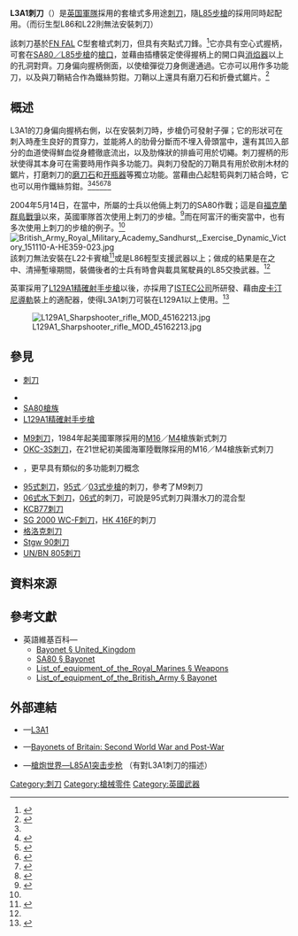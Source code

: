 {{noteTA
|G1=軍事
|G2=長度單位
|G3=Firearms
}}
{{Infobox Weapon
| name = L3A1刺刀<br />{{Lang|en|L3A1 Bayonet}}
| image = File:Royal Navy Bayonet.jpg
| image_size = 300px
| caption = L3A1刺刀，為獨特套槍式設計，刀柄中空，刀刃偏右側，套上後仍可射擊
| origin = {{flagcountry|United Kingdom}}
|type= [[刺刀|刺刀]]
<!-- Type selection -->| is_ranged = 
| is_bladed = yes
| is_explosive = 
| is_artillery = 
| is_vehicle = 
| is_missile = 
| is_UK = yes<!-- Service history -->
| service= 1985年—
| used_by = {{flagcountry|United Kingdom}}
| wars = 隨[[SA80槍族|L85系列]]參戰<!-- Production history -->
| designer = 
| design_date = 
| manufacturer = 
| unit_cost = 
| production_date = 
| number = 
| variants = 
<!-- General specifications -->| spec_label = 
| weight = <!-- [[盎司|盎司]]（[[克|克]]，[[磅|磅]]） -->
| length = <!-- [[毫米|毫米]]（[[英寸|英吋]]） -->
| part_length = <!-- 毫米（英吋） -->
| width = <!-- 毫米（英吋） -->
| height = <!-- 毫米（英吋） -->
| diameter = 
| crew = <!-- Ranged weapon specifications -->
| cartridge = 
| cartridge_weight = 
| caliber = 
| barrels = 
| action = 
| mode = 
| rate = 
| velocity = 
| energy = 
| range = 
| max_range = 
| feed = 
| sights = 
<!-- 火炮規格 -->| breech = 
| recoil = 
| carriage = 
| elevation = 
| traverse = <!-- 刃器規格 -->
| blade_type = 矛尖形，單刃，夾點，後部具有排齒
| hilt_type = 全[[金属|金属]]製，筒形中空整體，中部具有放出槍口焰的開口，尾部具有防滑紋與刺刀座鎖定釋放閂鎖
| sheath_type = [[钢|钢]]製，具有鐵絲剪刃口、系索孔、[[磨刀石|磨刀石]]以及折疊式鋸片
| head_type = 
| haft_type = <!-- 爆炸物內填炸藥規格 -->
| filling = 
| filling_weight = 
| detonation = 
| yield = <!-- 車輛/飛彈規格 -->
| armour = 
| primary_armament = 
| secondary_arament = 
| engine = 
| engine_power = 
| transmission = 
| payload_capacity = 
| fuel_capacity = 
| pw_ratio = 
| suspension = 
| clearance = 
| vehicle_range = 
| speed = 
| guidance = 
| steering = <!-- Missiles only -->
| wingspan = 
| propellant = 
| ceiling = 
| altitude = 
| depth = 
| boost = 
| accuracy = 
| launch_platform = 
| transport = 
}}
 
'''L3A1刺刀'''（{{Lang-en|L3A1 Bayonet}}）是[[英国|英国]][[英國軍隊|軍隊]]採用的套槍式多用途[[刺刀|刺刀]]，隨[[SA80槍族|L85步槍]]的採用同時起配用。（而衍生型L86和L22則無法安裝刺刀）
 
該刺刀基於[[FN_FAL自動步槍|FN FAL]] C型套槍式刺刀，但具有夾點式刀鋒。<ref>{{Cite web |url=http://worldbayonets.com/Bayonet_Identification_Guide/fal_page/fal_bayonets.html |title=FAL Bayonets |accessdate=2020-10-10 |archive-date=2020-08-05 |archive-url=https://web.archive.org/web/20200805154000/http://worldbayonets.com/Bayonet_Identification_Guide/fal_page/fal_bayonets.html |dead-url=no }}</ref>它亦具有空心式握柄，可套在[[SA80槍族|SA80／L85步槍]]的[[槍口|槍口]]，並藉由插槽裝定使得握柄上的開口與[[消焰器|消焰器]]以上的孔洞對齊。刀身偏向握柄側面，以使槍彈從刀身側邊通過。它亦可以用作多功能刀，以及與刀鞘結合作為鐵絲剪鉗。刀鞘以上還具有磨刀石和折疊式鋸片。<ref name="sadefensejournal.com">{{cite journal|url=http://sadefensejournal.com/wp/?p=531|work=Small Arms Defense Journal|title=Are We Forever Stuck with the Bayonet?|first=George|last=Kontis|journal=|access-date=2020-10-10|archive-date=2018-09-05|archive-url=https://web.archive.org/web/20180905180148/http://www.sadefensejournal.com/wp/?p=531|dead-url=no}}</ref>
 
== 概述 ==
L3A1的刀身偏向握柄右側，以在安裝刺刀時，步槍仍可發射子彈；它的形狀可在刺入時產生良好的貫穿力，並能將人的肋骨分斷而不埋入骨頭當中，還有其凹入部分的血道使得鮮血從身體徹底流出，以及肋條狀的排齒可用於切繩。刺刀握柄的形狀使得其本身可在需要時用作{{Link-en|格鬥刀|Fighting knife}}與多功能刀。與刺刀發配的刀鞘具有用於砍削木材的鋸片，打磨刺刀的[[磨刀石|磨刀石]]和[[开瓶器|开瓶器]]等獨立功能。當藉由凸起駐筍與刺刀結合時，它也可以用作鐵絲剪鉗。<ref name="sadefensejournal.com"/><ref name=AC71374>{{cite book|author=[[英國國防部|英國國防部]] |title = Army Code No. 71374, Infantry Training Volume II, Pamphlet No. 6 The SA 80 Rifle and Light Support Weapon (LSW) (All Arms)|work= |year= 1988}}</ref><ref name=AC718072004>{{cite book|author=[[英國國防部|英國國防部]] |title = Army Code No. 71807, Infantry Training Volume II, Pamphlet No. 5 The SA80 A2 (5.56 mm) System (Rifle, Light Support Weapon and Carbine) and Associated Equipment|work= |year= 2004}}</ref><ref name=AC718072011>{{cite book|author=[[英國國防部|英國國防部]] |title = Army Code No. 71807, Infantry Training Volume II, Pamphlet No. 5 The SA80 A2 (5.56 mm) System (Rifle, Light Support Weapon and Carbine) and Associated Equipment|work= |year= 2011}}</ref><ref name=AC718072015>{{cite book|author=[[英國國防部|英國國防部]] |title = Army Code No. 71807, Infantry Training Volume II, Pamphlet No. 5 The SA80 A2 (5.56 mm) System (Rifle, Light Support Weapon and Carbine) and Associated Equipment|work= |year= 2015}}</ref><ref name=WPN49>{{cite book |last1=Grant |first1=Neil |title=SA80 Assault Rifles |date=2016 |publisher=[[魚鷹出版|魚鷹出版]] |isbn=978-1-4728-1104-2}}</ref>

2004年5月14日，在{{Link-en|阿瑪拉戰役|Battle of Danny Boy}}當中，{{Link-en|威爾斯親王皇家團|Princess of Wales's Royal Regiment}}所屬的士兵以他倆上刺刀的SA80作戰；這是自[[马岛战争|福克蘭群島戰爭]]以來，英國軍隊首次使用上刺刀的步槍。<ref>{{cite news|last=Wyatt|first=Caroline|title=Remembering the Battle of Al Amara|url=http://news.bbc.co.uk/2/hi/uk_news/8016685.stm|work=BBC News|accessdate=9 April 2011|date=28 April 2009|archive-date=2020-12-07|archive-url=https://web.archive.org/web/20201207040133/http://news.bbc.co.uk/2/hi/uk_news/8016685.stm|dead-url=no}}</ref>而在阿富汗的衝突當中，也有多次使用上刺刀的步槍的例子。<ref name=WPN49/>
[[File:British_Army_Royal_Military_Academy_Sandhurst,_Exercise_Dynamic_Victory_151110-A-HE359-023.jpg|thumb]]
該刺刀無法安裝在L22卡賓槍<ref name=AC70166>{{cite book|author=[[英國國防部|英國國防部]] |title = Army Code No. 70166 (Revised 1990) [Amended 2009], The Drill Manual|work= |year= 2009}}</ref>或是L86輕型支援武器以上；做成的結果是在{{Link-en|格蘭比行動|Operation Granby}}之中、清掃塹壕期間，裝備後者的士兵有時會與載具駕駛員的L85交換武器。<ref name=WPN49/>

英軍採用了[[L129A1精確射手步槍|L129A1精確射手步槍]]以後，亦採用了[[ISTEC技術服務有限公司|ISTEC公司]]所研發、藉由[[皮卡汀尼導軌|皮卡汀尼導軌]]裝上的適配器，使得L3A1刺刀可裝在L129A1以上使用。<ref>{{Cite web|url=https://www.istec.co.uk/index.php/products/ancillaries/bayonet-adaptor|title=Bayonet Adaptor|author=ISTEC Services|access-date=2020-04-07|archive-date=2020-04-07|archive-url=https://web.archive.org/web/20200407181857/https://www.istec.co.uk/index.php/products/ancillaries/bayonet-adaptor|dead-url=no}}</ref>

[[File:L129A1_Sharpshooter_rifle_MOD_45162213.jpg|thumb]]
 
== 參見 ==
* [[刺刀|刺刀]]
{{div col|cols=2}}
* {{Link-en|1907型刺刀|Pattern 1907 bayonet}}
* [[SA80槍族|SA80槍族]]
* [[L129A1精確射手步槍|L129A1精確射手步槍]]
<!-- * 輕量化無磁性刺刀（Light-Weight Non-magnetic Bayonet） -->
* [[M9刺刀|M9刺刀]]，1984年起美國軍隊採用的[[M16突擊步槍|M16]]／[[M4卡賓槍|M4]]槍族新式刺刀
* [[OKC-3S刺刀|OKC-3S刺刀]]，在21世紀初美國海軍陸戰隊採用的M16／M4槍族新式刺刀
* {{Link-ja|AK系突擊步槍刺刀系統|AK系アサルトライフルの銃剣}}，更早具有類似的多功能刺刀概念
* [[95式刺刀|95式刺刀]]，[[95式自動步槍|95式]]／[[03式自動步槍|03式步槍]]的刺刀，參考了M9刺刀
* [[06式水下刺刀|06式水下刺刀]]，[[06式水下步枪|06式]]的刺刀，可說是95式刺刀與潛水刀的混合型
* [[KCB77刺刀|KCB77刺刀]]
* [[SG_2000_WC-F刺刀|SG 2000 WC-F刺刀]]，[[HK416突擊步槍|HK 416F]]的刺刀
* [[格洛克刺刀|格洛克刺刀]]
* [[Stgw_90刺刀|Stgw 90刺刀]]
* [[UN/BN_805刺刀|UN/BN 805刺刀]]
{{div col end}}
<!-- == 註釋 ==
{{Reflist|group=note}} -->
== 資料來源 ==
<div class="references-small">
<references />
</div>
 
== 參考文獻 ==
* 英語維基百科—
** [https://en.wikipedia.org/wiki/Bayonet#United_Kingdom Bayonet § United_Kingdom] {{Wayback|url=https://en.wikipedia.org/wiki/Bayonet#United_Kingdom |date=20210120232348 }}
** [https://en.wikipedia.org/wiki/SA80#Bayonet SA80 § Bayonet] {{Wayback|url=https://en.wikipedia.org/wiki/SA80#Bayonet |date=20170724211118 }}
** [https://en.wikipedia.org/wiki/List_of_equipment_of_the_Royal_Marines#Weapons List_of_equipment_of_the_Royal_Marines § Weapons] {{Wayback|url=https://en.wikipedia.org/wiki/List_of_equipment_of_the_Royal_Marines#Weapons |date=20220423031516 }}
** [https://en.wikipedia.org/wiki/List_of_equipment_of_the_British_Army#Bayonet List_of_equipment_of_the_British_Army § Bayonet] {{Wayback|url=https://en.wikipedia.org/wiki/List_of_equipment_of_the_British_Army#Bayonet |date=20210128191843 }}
 
== 外部連結 ==
* {{en icon}}—[http://www.nirvi.fi/nnbm/page116.html L3A1] {{Wayback|url=http://www.nirvi.fi/nnbm/page116.html |date=20200131080242 }}
* {{en icon}}—[http://worldbayonets.com/Bayonet_Identification_Guide/Britian__WW_II___Post-War_/britain_ww2_post_war_2.html Bayonets of Britain: Second World War and Post-War] {{Wayback|url=http://worldbayonets.com/Bayonet_Identification_Guide/Britian__WW_II___Post-War_/britain_ww2_post_war_2.html |date=20201111170707 }}
* {{zh-hans icon}}—[http://pewpewpew.work/britain/sa80/l85a1.htm 槍炮世界—L85A1突击步枪] {{Wayback|url=http://pewpewpew.work/britain/sa80/l85a1.htm |date=20200408010828 }}（有對L3A1刺刀的描述）

[[Category:刺刀|Category:刺刀]]
[[Category:槍械零件|Category:槍械零件]]
[[Category:英國武器|Category:英國武器]]